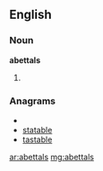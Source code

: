 ==English==

===Noun===
'''abettals'''

# {{plural of|[[abettal]]}}

===Anagrams===
* {{alphagram|aabelstt}}
* [[statable#English|statable]]
* [[tastable#English|tastable]]

[[ar:abettals]]
[[mg:abettals]]